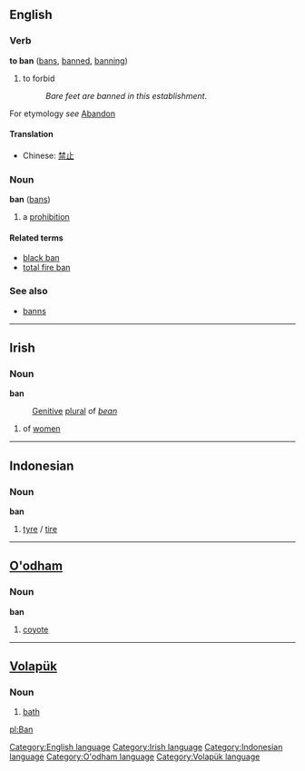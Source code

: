 ==English==
===Verb===
'''to ban''' ([[bans]], [[banned]], [[banning]])

#to forbid
#:''Bare feet are banned in this establishment''.

For etymology ''see'' [[Abandon]]

====Translation====
*Chinese: [[禁止]]

===Noun===
'''ban''' ([[bans]])

# a [[prohibition]]

====Related terms====
*[[black ban]]
*[[total fire ban]]

===See also===
*[[banns]]

----

==Irish==
===Noun===
'''ban'''
:[[Genitive]] [[plural]] of ''[[bean#Irish|bean]]''

# of [[women]]

----

==Indonesian==
===Noun===
'''ban'''

# [[tyre]] / [[tire]]

----

==[[O'odham]]==
===Noun===
'''ban'''

# [[coyote]]

----

==[[Volapük]]== 
===Noun=== 

# [[bath]]

[[pl:Ban]]

[[Category:English language]]
[[Category:Irish language]]
[[Category:Indonesian language]]
[[Category:O'odham language]]
[[Category:Volapük language]]